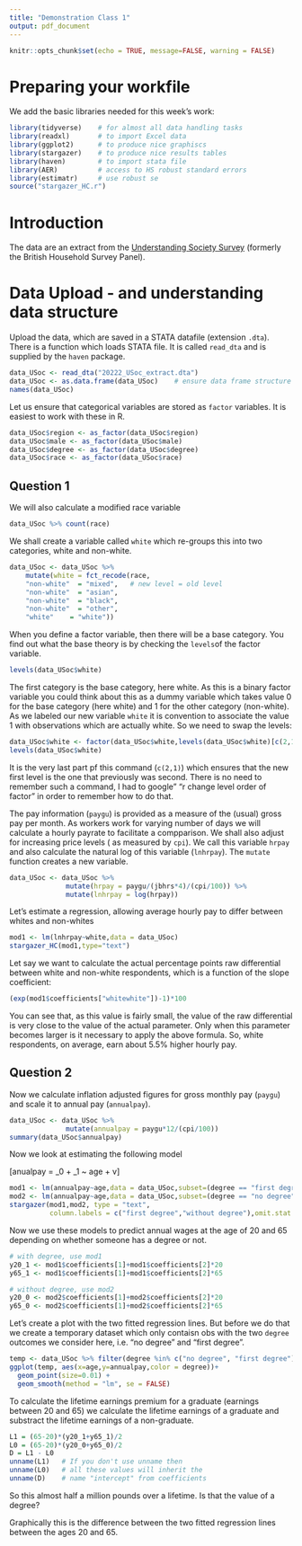 ```yaml
---
title: "Demonstration Class 1"
output: pdf_document
---
```


```r
knitr::opts_chunk$set(echo = TRUE, message=FALSE, warning = FALSE)
```


# Preparing your workfile

We add the basic libraries needed for this week's work: 

```r
library(tidyverse)    # for almost all data handling tasks
library(readxl)       # to import Excel data
library(ggplot2)      # to produce nice graphiscs
library(stargazer)    # to produce nice results tables
library(haven)        # to import stata file
library(AER)          # access to HS robust standard errors
library(estimatr)     # use robust se
source("stargazer_HC.r")
```


# Introduction

The data are an extract from the [Understanding Society Survey](https://www.understandingsociety.ac.uk/) (formerly the British Household Survey Panel).

# Data Upload - and understanding data structure

Upload the data, which are saved in a STATA datafile (extension `.dta`). There is a function which loads STATA file. It is called `read_dta` and is supplied by the `haven` package.

```r
data_USoc <- read_dta("20222_USoc_extract.dta")
data_USoc <- as.data.frame(data_USoc)    # ensure data frame structure
names(data_USoc)
```

Let us ensure that categorical variables are stored as `factor` variables. It is easiest to work with these in R.

```r
data_USoc$region <- as_factor(data_USoc$region)
data_USoc$male <- as_factor(data_USoc$male)
data_USoc$degree <- as_factor(data_USoc$degree)
data_USoc$race <- as_factor(data_USoc$race)
```

## Question 1

We will also calculate a modified race variable

```r
data_USoc %>% count(race)
```

We shall create a variable called `white` which re-groups this into two categories, white and non-white.

```r
data_USoc <- data_USoc %>%
    mutate(white = fct_recode(race,
    "non-white"  = "mixed",   # new level = old level
    "non-white"  = "asian",
    "non-white"  = "black",
    "non-white"  = "other",
    "white"    = "white"))
```

When you define a factor variable, then there will be a base category. You find out what the base theory is by checking the `levels`of the factor variable.

```r
levels(data_USoc$white)
```

The first category is the base category, here white. As this is a binary factor variable you could think about this as a dummy variable which takes value 0 for the base category (here white) and 1 for the other category (non-white). As we labeled our new variable `white` it is convention to associate the value 1 with observations which are actually white. So we need to swap the levels:

```r
data_USoc$white <- factor(data_USoc$white,levels(data_USoc$white)[c(2,1)])
levels(data_USoc$white)
```

It is the very last part pf this command (`c(2,1)`) which ensures that the new first level is the one that previously was second. There is no need to remember such a command, I had to google" "r change level order of factor" in order to remember how to do that.

The pay information (`paygu`) is provided as a measure of the (usual) gross pay per month. As workers work for varying number of days we will calculate a hourly payrate to facilitate a compparison. We shall also adjust for increasing price levels ( as measured by `cpi`). We call this variable `hrpay` and also calculate the natural log of this variable (`lnhrpay`). The `mutate` function creates a new variable.

```r
data_USoc <- data_USoc %>% 
              mutate(hrpay = paygu/(jbhrs*4)/(cpi/100)) %>% 
              mutate(lnhrpay = log(hrpay))
```

Let's estimate a regression, allowing average hourly pay to differ between whites and non-whites

```r
mod1 <- lm(lnhrpay~white,data = data_USoc)
stargazer_HC(mod1,type="text")
```


Let say we want to calculate the actual percentage points raw differential between white and non-white respondents, which is a function of the slope coefficient:

```r
(exp(mod1$coefficients["whitewhite"])-1)*100
```

You can see that, as this value is fairly small, the value of the raw differential is very close to the value of the actual parameter. Only when this parameter becomes larger is it necessary to apply the above formula. So, white respondents, on average, earn about 5.5% higher hourly pay.

## Question 2

Now we calculate inflation adjusted figures for gross monthly pay (`paygu`) and scale it to annual pay (`annualpay`).

```r
data_USoc <- data_USoc %>% 
              mutate(annualpay = paygu*12/(cpi/100))
summary(data_USoc$annualpay)
```

Now we look at estimating the following model

\[anualpay = \beta_0 + \beta_1 ~ age + v\]

```r
mod1 <- lm(annualpay~age,data = data_USoc,subset=(degree == "first degree"))
mod2 <- lm(annualpay~age,data = data_USoc,subset=(degree == "no degree"))
stargazer(mod1,mod2, type = "text", 
          column.labels = c("first degree","without degree"),omit.stat = "all") 
```

Now we use these models to predict annual wages at the age of 20 and 65 depending on whether someone has a degree or not.

```r
# with degree, use mod1
y20_1 <- mod1$coefficients[1]+mod1$coefficients[2]*20
y65_1 <- mod1$coefficients[1]+mod1$coefficients[2]*65

# without degree, use mod2
y20_0 <- mod2$coefficients[1]+mod2$coefficients[2]*20
y65_0 <- mod2$coefficients[1]+mod2$coefficients[2]*65
```

Let's create a plot with the two fitted regression lines. But before we do that we create a temporary dataset which only contaisn obs with the two `degree` outcomes we consider here, i.e. "no degree" and "first degree".

```r
temp <- data_USoc %>% filter(degree %in% c("no degree", "first degree"))
ggplot(temp, aes(x=age,y=annualpay,color = degree))+
  geom_point(size=0.01) +
  geom_smooth(method = "lm", se = FALSE)

```

To calculate the lifetime earnings premium for a graduate (earnings between 20 and 65) we calculate the lifetime earnings of a graduate and substract the lifetime earnings of a non-graduate.

```r
L1 = (65-20)*(y20_1+y65_1)/2
L0 = (65-20)*(y20_0+y65_0)/2
D = L1 - L0
unname(L1)   # If you don't use unname then
unname(L0)   # all these values will inherit the
unname(D)    # name "intercept" from coefficients

```

So this almost half a million pounds over a lifetime. Is that the value of a degree?

Graphically this is the difference between the two fitted regression lines between the ages 20 and 65.

